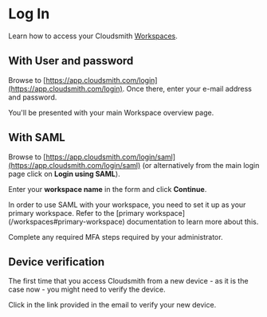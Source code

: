

# Log In

Learn how to access your Cloudsmith [Workspaces](/workspaces).

## With User and password

Browse to [https://app.cloudsmith.com/login](https://app.cloudsmith.com/login).
Once there, enter your e-mail address and password.

You'll be presented with your main Workspace overview page.

## With SAML

Browse to [https://app.cloudsmith.com/login/saml](https://app.cloudsmith.com/login/saml) (or alternatively from the main login page click on **Login using SAML**).

Enter your **workspace name** in the form and click **Continue**.

<Note variant="warning" headline="SAML and Primary Workspace">
In order to use SAML with your workspace, you need to set it up as your primary workspace.
Refer to the [primary workspace](/workspaces#primary-workspace) documentation to learn more about this.
</Note>

Complete any required MFA steps required by your administrator. 

## Device verification

The first time that you access Cloudsmith from a new device - as it is the case now - you might need to verify the device.

Click in the link provided in the email to verify your new device.

<BlockImage src={device} alt=""></BlockImage>

